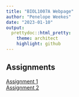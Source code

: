 ```yaml
---
title: "BIOL1007A Webpage"
author: "Penelope Weekes"
date: "2023-01-10"
output: 
  prettydoc::html_pretty:
    theme: architect
    highlight: github
---
```


## Assignments
[Assignment 1](assignment1.html)  
[Assignment 2](assignment2.html)